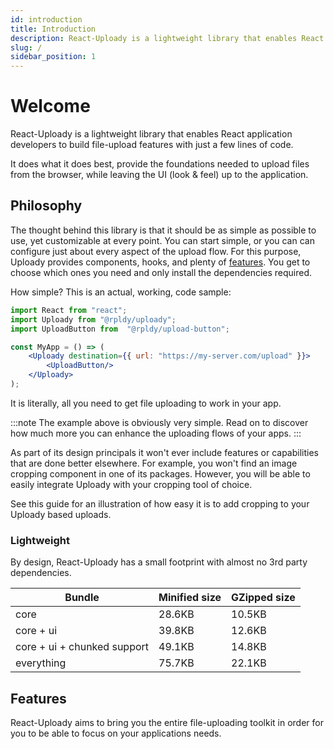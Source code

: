 ```yaml
---
id: introduction
title: Introduction
description: React-Uploady is a lightweight library that enables React application developers to build file-upload features with just a few lines of code.
slug: /
sidebar_position: 1
---
```


# Welcome

React-Uploady is a lightweight library that enables React application developers to build file-upload features
with just a few lines of code.

It does what it does best, provide the foundations needed to upload files from the browser, while leaving the UI (look & feel) up to the application.

## Philosophy

The thought behind this library is that it should be as simple as possible to use, yet customizable at every point.
You can start simple, or you can can configure just about every aspect of the upload flow.
For this purpose, Uploady provides components, hooks, and plenty of [features](#features).
You get to choose which ones you need and only install the dependencies required.

How simple? This is an actual, working, code sample:

```jsx title="src/components/App.jsx"
import React from "react";
import Uploady from "@rpldy/uploady";
import UploadButton from  "@rpldy/upload-button";

const MyApp = () => (
	<Uploady destination={{ url: "https://my-server.com/upload" }}>
		<UploadButton/>
	</Uploady>
);
```

It is literally, all you need to get file uploading to work in your app.

:::note
The example above is obviously very simple. Read on to discover how much more you can enhance the uploading flows of your apps.
:::

As part of its design principals it won't ever include features or capabilities that are done better elsewhere.
For example, you won't find an image cropping component in one of its packages.
However, you will be able to easily integrate Uploady with your cropping tool of choice.

See this guide for an illustration of how easy it is to add cropping to your Uploady based uploads.

### Lightweight

By design, React-Uploady has a small footprint with almost no 3rd party dependencies.

| Bundle         | Minified size | GZipped size
| -------------- | ------------- | -------------
| core                         | 28.6KB          | 10.5KB
| core + ui                    | 39.8KB          | 12.6KB
| core + ui + chunked support  | 49.1KB          | 14.8KB
| everything                   | 75.7KB          | 22.1KB


## Features

React-Uploady aims to bring you the entire file-uploading toolkit in order for you to be able to focus on your applications needs.


